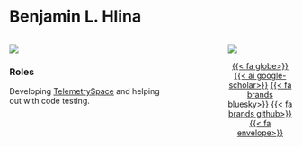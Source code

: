 # Benjamin L. Hlina

::: columns

::: {.column width="60%"}

[![](https://img.shields.io/badge/trackyverse-TelemetrySpace-d5bff5?style=for-the-badge)](https://telemetryspace.trackyverse.org/)

### Roles

Developing [TelemetrySpace](https://telemetryspace.trackyverse.org/) and helping out with code testing.

:::

::: {.column width="15%"}
:::

::: {.column width="25%"}
![](https://github.com/benjaminhlina/blog.github.io/blob/2b76bace1f8a3ef8859cb5e356671ad6e40b4600/IMG_7613.jpg?raw=true)

<p style="text-align: center;">

[{{< fa globe>}}](https://benjaminhlina.com/)
[{{< ai google-scholar>}}](https://scholar.google.com/citations?user=upRdN9AAAAAJ)
[{{< fa brands bluesky>}}](https://bsky.app/profile/benjaminhlina.bsky.social)
[{{< fa brands github>}}](https://github.com/benjaminhlina/)
[{{< fa envelope>}}](mailto:benjamin.hlina@gmail.com)
</p>
:::

:::
